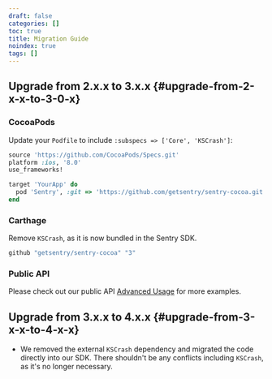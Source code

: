```yaml
---
draft: false
categories: []
toc: true
title: Migration Guide
noindex: true
tags: []
---
```


## Upgrade from 2.x.x to 3.x.x {#upgrade-from-2-x-x-to-3-0-x}

### CocoaPods

Update your `Podfile` to include `:subspecs => ['Core', 'KSCrash']`:

```ruby
source 'https://github.com/CocoaPods/Specs.git'
platform :ios, '8.0'
use_frameworks!

target 'YourApp' do
  pod 'Sentry', :git => 'https://github.com/getsentry/sentry-cocoa.git', :subspecs => ['Core', 'KSCrash'], :tag => '3.x.x'
end
```

### Carthage

Remove `KSCrash`, as it is now bundled in the Sentry SDK.

```ruby
github "getsentry/sentry-cocoa" "3"
```

### Public API

Please check out our public API [Advanced Usage](/clients/cocoa/advanced/#advanced) for more examples.

## Upgrade from 3.x.x to 4.x.x {#upgrade-from-3-x-x-to-4-x-x}

- We removed the external `KSCrash` dependency and migrated the code directly into our SDK.
  There shouldn't be any conflicts including `KSCrash`, as it's no longer necessary.
